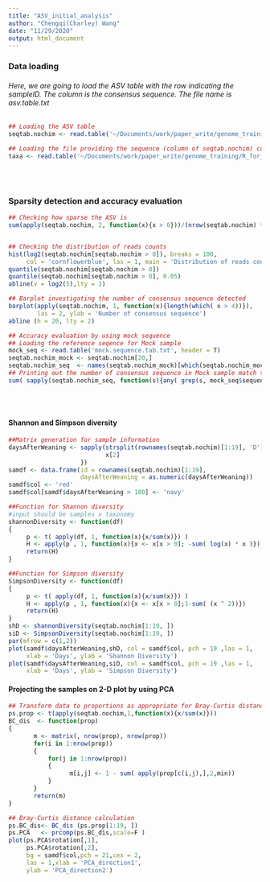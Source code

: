 ```yaml
---
title: "ASV_initial_analysis"
author: "Chengqi(Charley) Wang"
date: "11/29/2020"
output: html_document
---
```

### Data loading
###### Here, we are going to load the ASV table with the row indicating the sampleID. The column is the consensus sequence. The file name is asv.table.txt
```r
## Loading the ASV table
seqtab.nochim <- read.table('~/Documents/work/paper_write/genome_training/R_for_microbiome/micro_biome_training16S/asv.table.txt', header = T, sep = '\t')

## Loading the file providing the sequence (column of seqtab.nochim) corresponding species for each column of ASV table
taxa <- read.table('~/Documents/work/paper_write/genome_training/R_for_microbiome/micro_biome_training16S/taxa_for_asv.txt', header = T, sep = '\t')
```
<br/><br/>
  
### Sparsity detection and accuracy evaluation
```r
## Checking how sparse the ASV is
sum(apply(seqtab.nochim, 2, function(x){x > 0}))/(nrow(seqtab.nochim) * ncol(seqtab.nochim))


## Checking the distribution of reads counts
hist(log2(seqtab.nochim[seqtab.nochim > 0]), breaks = 100,
     col = 'cornflowerblue', las = 1, main = 'Distribution of reads counts')
quantile(seqtab.nochim[seqtab.nochim > 0])
quantile(seqtab.nochim[seqtab.nochim > 0], 0.05)
abline(v = log2(5),lty = 2)

## Barplot investigating the number of consensus sequence detected
barplot(apply(seqtab.nochim, 1, function(x){length(which( x > 4))}),
        las = 2, ylab = 'Number of consensus sequence')
abline (h = 20, lty = 2)

## Accuracy evaluation by using mock sequence
## Loading the reference seqence for Mock sample
mock_seq <- read.table('mock.sequence.tab.txt', header = T)
seqtab.nochim_mock <- seqtab.nochim[20,]
seqtab.nochim_seq  <- names(seqtab.nochim_mock)[which(seqtab.nochim_mock > 4)]
## Printing out the number of consensus sequence in Mock sample match to reference sequences
sum( sapply(seqtab.nochim_seq, function(s){any( grep(s, mock_seq$sequence) )} ) )
```
<br/><br/>


#### Shannon and Simpson diversity 
```r
##Matrix generation for sample information 
daysAfterWeaning <- sapply(strsplit(rownames(seqtab.nochim)[1:19], 'D'), function(x){
                           x[2]   
                    })
samdf <- data.frame(id = rownames(seqtab.nochim)[1:19],
                    daysAfterWeaning = as.numeric(daysAfterWeaning))
samdf$col <- 'red'
samdf$col[samdf$daysAfterWeaning > 100] <- 'navy'

##Function for Shannon diversity 
#input should be samples x taxonomy
shannonDiversity <- function(df) 
{
     p <- t( apply(df, 1, function(x){x/sum(x)}) )
     H <- apply(p , 1, function(x){x <- x[x > 0]; -sum( log(x) * x )})
     return(H)
}

##Function for Simpson diversity
SimpsonDiversity <- function(df) 
{
     p <- t( apply(df, 1, function(x){x/sum(x)}) )
     H <- apply(p , 1, function(x){x <- x[x > 0];1-sum( (x ^ 2))})
     return(H)
}
shD <- shannonDiversity(seqtab.nochim[1:19, ])
siD <- SimpsonDiversity(seqtab.nochim[1:19, ])
par(mfrow = c(1,2))
plot(samdf$daysAfterWeaning,shD, col = samdf$col, pch = 19 ,las = 1, 
     xlab = 'Days', ylab = 'Shannon Diversity')
plot(samdf$daysAfterWeaning,siD, col = samdf$col, pch = 19 ,las = 1, 
     xlab = 'Days', ylab = 'Simpson Diversity')

```
  
#### Projecting the samples on 2-D plot by using PCA
```r
## Transform data to proportions as appropriate for Bray-Curtis distance
ps.prop <- t(apply(seqtab.nochim,1,function(x){x/sum(x)})) 
BC_dis  <- function(prop) 
{
       m <- matrix(, nrow(prop), nrow(prop))
       for(i in 1:nrow(prop)) 
       {
           for(j in 1:nrow(prop)) 
           {
                 m[i,j] <- 1 - sum( apply(prop[c(i,j),],2,min))
           }  
       } 
       return(m)
}

## Bray-Curtis distance calculation
ps.BC_dis<- BC_dis (ps.prop[1:19, ])
ps.PCA   <- prcomp(ps.BC_dis,scale=F )
plot(ps.PCA$rotation[,1],
     ps.PCA$rotation[,2], 
     bg = samdf$col,pch = 21,cex = 2,
     las = 1,xlab = 'PCA_direction1',
     ylab = 'PCA_direction2')
```
